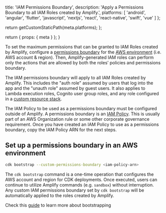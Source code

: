 
  title: 'IAM Permissions Boundary',
  description: 'Apply a Permissions Boundary to all IAM Roles created by Amplify.',
  platforms: [
    'android',
    'angular',
    'flutter',
    'javascript',
    'nextjs',
    'react',
    'react-native',
    'swift',
    'vue'
  ]
};

  return getCustomStaticPath(meta.platforms);
};

  return {
    props: {
      meta
    }
  };
}


To set the maximum permissions that can be granted to IAM Roles created by Amplify, configure a [permissions boundary](https://docs.aws.amazon.com/IAM/latest/UserGuide/access_policies_boundaries.html) for the [AWS environment](https://docs.aws.amazon.com/cdk/v2/guide/environments.html) (i.e. AWS account & region). Then, Amplify-generated IAM roles can perform only the actions that are allowed by both the roles’ policies and permissions boundary. 

The IAM permissions boundary will apply to all IAM Roles created by Amplify. This includes the "auth role" assumed by users that log into the app and the "unauth role" assumed by guest users. It also applies to Lambda execution roles, Cognito user group roles, and any role configured in a [custom resource stack](/[platform]/build-a-backend/add-aws-services/custom-resources/).

The IAM Policy to be used as a permissions boundary must be configured outside of Amplify. A permissions boundary is an [IAM Policy](https://docs.aws.amazon.com/IAM/latest/UserGuide/access_policies_create-console.html). This is usually part of an AWS Organization rule or some other corporate governance requirement. Once you have created an IAM Policy to use as a permissions boundary, copy the IAM Policy ARN for the next steps.

## Set up a permissions boundary in an AWS environment


```bash title="Terminal" showLineNumbers={false}
cdk bootstrap --custom-permissions-boundary <iam-policy-arn>
```


The `cdk bootstrap` command is a one-time operation that configures the AWS account and region for CDK deployments. Once executed, users can continue to utilize Amplify commands (e.g. `sandbox`) without interruption. Any custom IAM permissions boundary set by `cdk bootstrap` will be automatically applied to the roles created by Amplify.

Check this [guide](https://docs.aws.amazon.com/cdk/v2/guide/bootstrapping.html) to learn more about bootstrapping 
